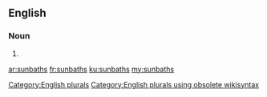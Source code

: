 ==English==

===Noun===
{{head|en}}

# {{plural of|sunbath}}

[[Category:English plurals]][[Category:English plurals using obsolete wikisyntax]]

[[ar:sunbaths]]
[[fr:sunbaths]]
[[ku:sunbaths]]
[[my:sunbaths]]